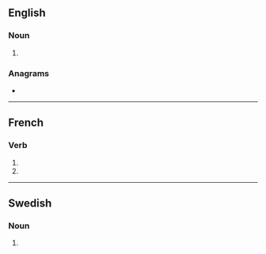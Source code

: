 ==English==

===Noun===
{{head|en|noun plural form}}

# {{plural of|cession|lang=en}}

===Anagrams===
* {{anagrams|en|cosiness|scioness}}

----

==French==

===Verb===
{{head|fr|verb form}}

# {{inflection of|cesser||1|p|impf|indc|lang=fr}}
# {{inflection of|cesser||1|p|pres|subj|lang=fr}}

----

==Swedish==

===Noun===
{{head|sv|noun form}}

# {{sv-noun-form-indef-gen|cession}}